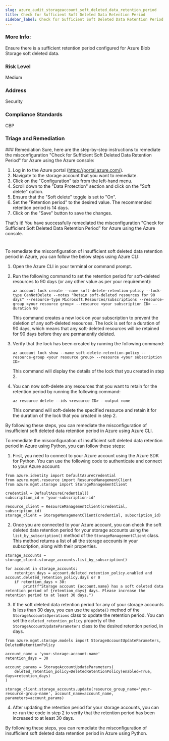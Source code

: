 ```yaml
---
slug: azure_audit_storageaccount_soft_deleted_data_retention_period
title: Check for Sufficient Soft Deleted Data Retention Period
sidebar_label: Check for Sufficient Soft Deleted Data Retention Period
---
```


### More Info:

Ensure there is a sufficient retention period configured for Azure Blob Storage soft deleted data.

### Risk Level

Medium

### Address

Security

### Compliance Standards

CBP

### Triage and Remediation
<Tabs>
<Tab title='Remediation'>
### Remediation

<AccordionGroup>
<Accordion title='Using Console' defaultOpen='true'>
Sure, here are the step-by-step instructions to remediate the misconfiguration "Check for Sufficient Soft Deleted Data Retention Period" for Azure using the Azure console:

1. Log in to the Azure portal (https://portal.azure.com/).
2. Navigate to the storage account that you want to remediate.
3. Click on the "Configuration" tab from the left-hand menu.
4. Scroll down to the "Data Protection" section and click on the "Soft delete" option.
5. Ensure that the "Soft delete" toggle is set to "On".
6. Set the "Retention period" to the desired value. The recommended retention period is 14 days.
7. Click on the "Save" button to save the changes.

That's it! You have successfully remediated the misconfiguration "Check for Sufficient Soft Deleted Data Retention Period" for Azure using the Azure console.

#
</Accordion>

<Accordion title='Using CLI'>
To remediate the misconfiguration of insufficient soft deleted data retention period in Azure, you can follow the below steps using Azure CLI:

1. Open the Azure CLI in your terminal or command prompt.

2. Run the following command to set the retention period for soft-deleted resources to 90 days (or any other value as per your requirement):

   ```
   az account lock create --name soft-delete-retention-policy --lock-type CanNotDelete --notes "Retain soft-deleted resources for 90 days" --resource-type Microsoft.Resources/subscriptions --resource-group <your resource group> --resource <your subscription ID> --duration 90
   ```

   This command creates a new lock on your subscription to prevent the deletion of any soft-deleted resources. The lock is set for a duration of 90 days, which means that any soft-deleted resources will be retained for 90 days before they are permanently deleted.

3. Verify that the lock has been created by running the following command:

   ```
   az account lock show --name soft-delete-retention-policy --resource-group <your resource group> --resource <your subscription ID>
   ```

   This command will display the details of the lock that you created in step 2.

4. You can now soft-delete any resources that you want to retain for the retention period by running the following command:

   ```
   az resource delete --ids <resource ID> --output none
   ```

   This command will soft-delete the specified resource and retain it for the duration of the lock that you created in step 2.

By following these steps, you can remediate the misconfiguration of insufficient soft deleted data retention period in Azure using Azure CLI.
</Accordion>

<Accordion title='Using Python'>
To remediate the misconfiguration of insufficient soft deleted data retention period in Azure using Python, you can follow these steps:

1. First, you need to connect to your Azure account using the Azure SDK for Python. You can use the following code to authenticate and connect to your Azure account:

```
from azure.identity import DefaultAzureCredential
from azure.mgmt.resource import ResourceManagementClient
from azure.mgmt.storage import StorageManagementClient

credential = DefaultAzureCredential()
subscription_id = 'your-subscription-id'

resource_client = ResourceManagementClient(credential, subscription_id)
storage_client = StorageManagementClient(credential, subscription_id)
```

2. Once you are connected to your Azure account, you can check the soft deleted data retention period for your storage accounts using the `list_by_subscription()` method of the `StorageManagementClient` class. This method returns a list of all the storage accounts in your subscription, along with their properties.

```
storage_accounts = storage_client.storage_accounts.list_by_subscription()

for account in storage_accounts:
    retention_days = account.deleted_retention_policy.enabled and account.deleted_retention_policy.days or 0
    if retention_days < 30:
        print(f"Storage account {account.name} has a soft deleted data retention period of {retention_days} days. Please increase the retention period to at least 30 days.")
```

3. If the soft deleted data retention period for any of your storage accounts is less than 30 days, you can use the `update()` method of the `StorageAccountsOperations` class to update the retention period. You can set the `deleted_retention_policy` property of the `StorageAccountUpdateParameters` class to the desired retention period, in days.

```
from azure.mgmt.storage.models import StorageAccountUpdateParameters, DeletedRetentionPolicy

account_name = 'your-storage-account-name'
retention_days = 30

account_params = StorageAccountUpdateParameters(
    deleted_retention_policy=DeletedRetentionPolicy(enabled=True, days=retention_days)
)

storage_client.storage_accounts.update(resource_group_name='your-resource-group-name', account_name=account_name, parameters=account_params)
```

4. After updating the retention period for your storage accounts, you can re-run the code in step 2 to verify that the retention period has been increased to at least 30 days.

By following these steps, you can remediate the misconfiguration of insufficient soft deleted data retention period in Azure using Python.
</Accordion>

</AccordionGroup>
</Tab>
</Tabs>

